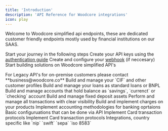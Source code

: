 ```yaml
---
title: 'Introduction'
description: 'API Reference for Woodcore integrations'
icon: play
---
```



Welcome to Woodcore simplified api endpoints, these are dedicated customer friendly endpoints mostly used by financial institutions on our SAAS. 

Start your journey in the following steps
<Steps>
  <Step title="Authenticate">
    Create your API keys using the [authentication guide](/api-reference/authentication)
  </Step>
  <Step title="Webhook">
    Create and configure your [webhook](/api-reference/notifications) (if neccesary)
  </Step>
  <Step title="Start Building">
    Start building solutions on Woodcore simplified API's
  </Step>
</Steps>


<Note>
 For Legacy API's for on-premise customers please contact **business@woodcore.co**
</Note>

<CardGroup cols={2}>
  <Card title="Customer" icon="user" href="/api-reference/endpoint/create_clients">
   Build and manage your `CIF` and other customer profiles
  </Card>
  <Card title="Loan" icon="landmark" href="/api-reference/endpoint/loans_342_repayment">
    Build and manage your loans as standard loans or BNPL
  </Card>
  <Card title="Deposits" icon="flag" href="/api-reference/endpoint/create_savingsaccounts">
   Build and manage accounts that hold balance as `savings`, `currenct` or `checking` account
  </Card>
  <Card title="Fixed Deposits" icon="hourglass" href="/api-reference/endpoint/fixeddepositaccounts_690_activate">
    Build and manage fixed deposit assets
  </Card>
  <Card title="Transactions" icon="receipt" href="/api-reference/endpoint/transactions">
   Perform and manage all transactions with clear visibility
  </Card>
  <Card title="Charges" icon="file-invoice" href="/api-reference/endpoint/charges">
    Build and implement charges on your products
  </Card>
   <Card title="Accounting" icon="calculator" href="/api-reference/endpoint/create_ledger">
    Implement accounting methodologies for banking oprtaions
  </Card>
  <Card title="Configurations" icon="gear" href="/api-reference/endpoint/codes">
   Basic configuruations that can be done via API
  </Card>
  <Card title="Cards" icon="credit-card" href="/api-reference/endpoint/codes">
   Implement Card transaction protocols
  </Card>
    <Card title="SWIFT" icon="message" href="/api-reference/endpoint/codes">
   Implement Card transaction protocols
  </Card>
  <Card title="Integrations" icon="code" href="/api-reference/endpoint/clients_searchbybvn_23737828392">
    Integrations, country specific like `nip` `swift` `sepa` `iso 8583`
  </Card>
</CardGroup>

